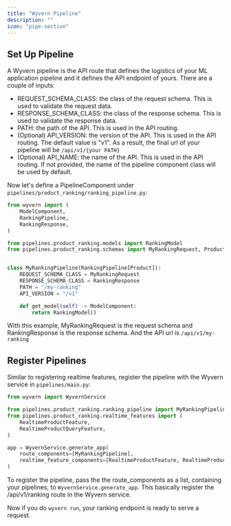 ```yaml
---
title: "Wyvern Pipeline"
description: ""
icon: "pipe-section"
---
```


## Set Up Pipeline

A Wyvern pipeline is the API route that defines the logistics of your ML application pipeline and it defines the API endpoint of yours. There are a couple of inputs:

- REQUEST_SCHEMA_CLASS: the class of the request schema. This is used to validate the request data.
- RESPONSE_SCHEMA_CLASS: the class of the response schema. This is used to validate the response data.
- PATH: the path of the API. This is used in the API routing.
- (Optional) API_VERSION: the version of the API. This is used in the API routing. The default value is "v1". As a result, the final url of your pipeline will be `/api/v1/{your PATH}`
- (Optional) API_NAME: the name of the API. This is used in the API routing. If not provided, the name of the pipeline component class will be used by default.

Now let's define a PipelineComponent under `pipelines/product_ranking/ranking_pipeline.py`:

```python pipelines/product_ranking/ranking_pipeline.py
from wyvern import (
    ModelComponent,
    RankingPipeline,
    RankingResponse,
)

from pipelines.product_ranking.models import RankingModel
from pipelines.product_ranking.schemas import MyRankingRequest, Product


class MyRankingPipeline(RankingPipeline[Product]):
    REQUEST_SCHEMA_CLASS = MyRankingRequest
    RESPONSE_SCHEMA_CLASS = RankingResponse
    PATH = "/my-ranking"
    API_VERSION = "/v1"

    def get_model(self) -> ModelComponent:
        return RankingModel()
```

With this example, MyRankingRequest is the request schema and RankingResponse is the response schema. And the API url is `/api/v1/my-ranking`

## Register Pipelines

Similar to registering realtime features, register the pipeline with the Wyvern service in `pipelines/main.py`:

```python pipelines/main.py
from wyvern import WyvernService

from pipelines.product_ranking.ranking_pipeline import MyRankingPipeline
from pipelines.product_ranking.realtime_features import (
    RealtimeProductFeature,
    RealtimeProductQueryFeature,
)

app = WyvernService.generate_app(
    route_components=[MyRankingPipeline],
    realtime_feature_components=[RealtimeProductFeature, RealtimeProductQueryFeature],
)
```

To register the pipeline, pass the the route_components as a list, containing your pipelines, to `WyvernService.generate_app`. This basically register the /api/v1/ranking route in the Wyvern service.

Now if you do `wyvern run`, your ranking endpoint is ready to serve a request.
